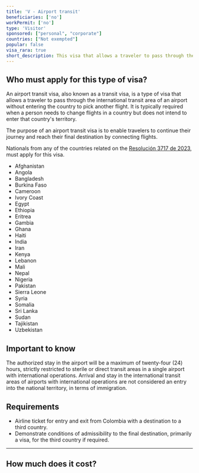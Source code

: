 ```yaml
---
title: 'V - Airport transit'
beneficiaries: ['no']
workPermit: ['no']
type: 'Visitor'
sponsored: ["personal", "corporate"]
countries: ["Not exempted"]
popular: false
visa_rara: true
short_description: This visa that allows a traveler to pass through the international transit area of an airport without entering the country
---
```


## Who must apply for this type of visa?

An airport transit visa, also known as a transit visa, is a type of visa that allows a traveler to pass through the international transit area of an airport without entering the country to pick another flight. It is typically required when a person needs to change flights in a country but does not intend to enter that country's territory.

The purpose of an airport transit visa is to enable travelers to continue their journey and reach their final destination by connecting flights.

Nationals from any of the countries related on the [Resolución 3717 de 2023](https://www.cancilleria.gov.co/sites/default/files/Normograma/docs/resolucion_minrelaciones_3717_2023.htm#INICIO), must apply for this visa.

- Afghanistan
- Angola
- Bangladesh
- Burkina Faso
- Cameroon
- Ivory Coast
- Egypt
- Ethiopia
- Eritrea
- Gambia
- Ghana
- Haiti
- India
- Iran
- Kenya
- Lebanon
- Mali
- Nepal
- Nigeria
- Pakistan
- Sierra Leone
- Syria
- Somalia
- Sri Lanka
- Sudan
- Tajikistan
- Uzbekistan

## Important to know

The authorized stay in the airport will be a maximum of twenty-four (24) hours, strictly restricted to sterile or direct transit areas in a single airport with international operations. Arrival and stay in the international transit areas of airports with international operations are not considered an entry into the national territory, in terms of immigration.

## Requirements

- Airline ticket for entry and exit from Colombia with a destination to a third country.
- Demonstrate conditions of admissibility to the final destination, primarily a visa, for the third country if required.

---
## How much does it cost?

<VisaCosts
    studyFees="54"
    issuanceFees="67"
    apostille={false}
    translation={false}
    title={frontmatter.title}
/>
